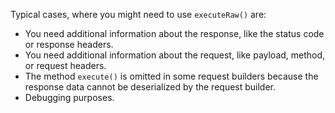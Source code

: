 Typical cases, where you might need to use `executeRaw()` are:

- You need additional information about the response, like the status code or response headers.
- You need additional information about the request, like payload, method, or request headers.
- The method `execute()` is omitted in some request builders because the response data cannot be deserialized by the request builder.
- Debugging purposes.
